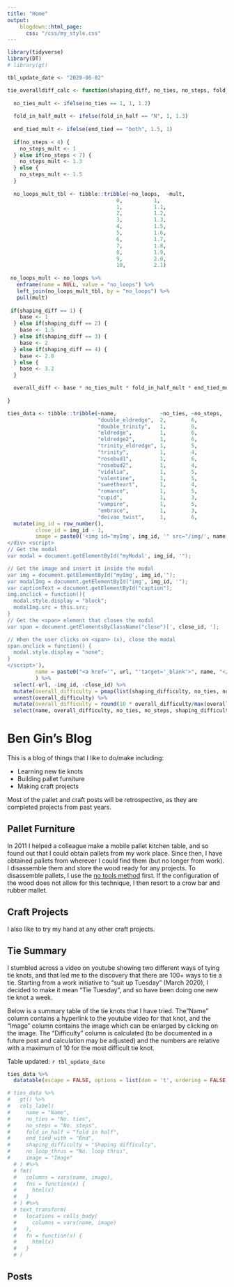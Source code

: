 ```yaml
---
title: "Home"
output:
    blogdown::html_page:
      css: "/css/my_style.css"
---
```


```r
library(tidyverse)
library(DT)
# library(gt)

tbl_update_date <- "2020-06-02"

tie_overalldiff_calc <- function(shaping_diff, no_ties, no_steps, fold_in_half, no_loops, end_tied) {
  
  no_ties_mult <- ifelse(no_ties == 1, 1, 1.2) 
  
  fold_in_half_mult <- ifelse(fold_in_half == "N", 1, 1.3) 
   
  end_tied_mult <- ifelse(end_tied == "both", 1.5, 1) 
  
  if(no_steps < 4) {
    no_steps_mult <- 1
  } else if(no_steps < 7) {
    no_steps_mult <- 1.3
  } else {
    no_steps_mult <- 1.5
  }
  
  no_loops_mult_tbl <- tibble::tribble(~no_loops,  ~mult,
                                   0,          1,
                                   1,          1.1,
                                   2,          1.2,
                                   3,          1.3,
                                   4,          1.5,
                                   5,          1.6,
                                   6,          1.7,
                                   7,          1.8,
                                   8,          1.9,
                                   9,          2.0,
                                   10,         2.1)
  
 no_loops_mult <- no_loops %>% 
   enframe(name = NULL, value = "no_loops") %>% 
   left_join(no_loops_mult_tbl, by = "no_loops") %>% 
   pull(mult)
 
 if(shaping_diff == 1) {
    base <- 1
  } else if(shaping_diff == 2) {
    base <- 1.5
  } else if(shaping_diff == 3) {
    base <- 2
  } else if(shaping_diff == 4) {
    base <- 2.8
  } else {
    base <- 3.2
  }

  overall_diff <- base * no_ties_mult * fold_in_half_mult * end_tied_mult  * no_steps_mult  * no_loops_mult
  
}

ties_data <- tibble::tribble(~name,              ~no_ties, ~no_steps,  ~fold_in_half, ~end_tied_with, ~url,                                              ~shaping_difficulty,       ~no_loop_thrus,
                             "double_eldredge",  2,        6,          "N",           "little", "https://www.youtube.com/watch?v=jLYWJX4779A",     3,                         3,  
                             "double_trinity",   1,        6,          "N",           "little", "https://www.youtube.com/watch?v=6-0FdqYjv6s",     1,                         6,
                             "eldredge",         1,        6,          "N",           "little", "https://www.youtube.com/watch?v=FXyWSAmwVZ4",     1,                         0,
                             "eldredge2",        1,        6,          "N",           "little", "https://www.youtube.com/watch?v=FukqiewJuPw",     2,                         2,
                             "trinity_eldredge", 1,        5,          "N",           "little", "https://www.youtube.com/watch?v=Ls_MgWrTVrk",     1,                         2,
                             "trinity",          1,        4,          "N",           "little", "https://www.youtube.com/watch?v=IX_GixAhXeY",     2,                         2,
                             "rosebud1",         1,        6,          "Y",           "little",       "https://www.youtube.com/watch?v=s-S1WSFTpuU",     2,                         1,
                             "rosebud2",         1,        4,          "N",           "little",       "https://www.youtube.com/watch?v=-diYX2FH_AE",     2,                         0,
                             "vidalia",          1,        5,          "N",           "little", "https://www.youtube.com/watch?v=ENYCWzrB9d8",     2,                         3,
                             "valentine",        1,        5,          "Y",           "little", "https://www.youtube.com/watch?v=XwvNQYIZnSI",     3,                         1,
                             "sweetheart",       1,        4,          "Y",           "little", "https://www.youtube.com/watch?v=nfoqEexLghI",     4,                         3,
                             "romance",          1,        5,          "Y",           "little", "https://www.youtube.com/watch?v=XdRsQ3KuTqM",     3,                         5,
                             "cupid",            1,        3,          "N",           "both", "https://www.youtube.com/watch?v=VWfEccMG_HI",     5,                         1,
                             "vampire",          1,        5,          "Y",           "little", "https://www.youtube.com/watch?v=wFTkThHwagI",     1,                         0,
                             "embrace",          1,        3,          "Y",           "little", "https://www.youtube.com/watch?v=mwfLpoyqeKE",     1,                         3,
                             "deivao_twist",     1,        6,          "N",           "little", "https://www.youtube.com/watch?v=mCANkZKtES4",     1,                         3)  %>% 
  mutate(img_id = row_number(),
         close_id = img_id - 1,
         image = paste0('<img id="myImg', img_id, '" src="/img/', name, '.jpg"> <div id="myModal', img_id, '" class="modal"> <span class="close">&times;</span> <img class="modal-content" id="img', img_id,'"> <div id="caption"></div>
</div> <script>
// Get the modal
var modal = document.getElementById("myModal', img_id, '");

// Get the image and insert it inside the modal
var img = document.getElementById("myImg', img_id,'");
var modalImg = document.getElementById("img', img_id, '");
var captionText = document.getElementById("caption");
img.onclick = function(){
  modal.style.display = "block";
  modalImg.src = this.src;
}
// Get the <span> element that closes the modal
var span = document.getElementsByClassName("close")[', close_id, '];

// When the user clicks on <span> (x), close the modal
span.onclick = function() {
  modal.style.display = "none";
}
</script>'),
         name = paste0("<a href='", url, "'target='_blank'>", name, "</a>")
         ) %>% 
  select(-url, -img_id, -close_id) %>% 
  mutate(overall_difficulty = pmap(list(shaping_difficulty, no_ties, no_steps, fold_in_half, no_loop_thrus, end_tied_with), tie_overalldiff_calc)) %>% 
  unnest(overall_difficulty) %>% 
  mutate(overall_difficulty = round(10 * overall_difficulty/max(overall_difficulty), digits = 2)) %>% 
  select(name, overall_difficulty, no_ties, no_steps, shaping_difficulty, no_loop_thrus, image)


```




# Ben Gin's Blog
This is a blog of things that I like to do/make including:

* Learning new tie knots
* Building pallet furniture
* Making craft projects

Most of the pallet and craft posts will be retrospective, as they are completed projects from past years.

## Pallet Furniture
In 2011 I helped a colleague make a mobile pallet kitchen table, and so found out that I could obtain pallets from my work place. Since then, I have obtained pallets from wherever I could find them (but no longer from work). I disassemble them and store the wood ready for any projects. To disassemble pallets, I use the [no tools method](https://www.youtube.com/watch?v=cLwKUeez1OE) first. If the configuration of the wood does not allow for this technique, I then resort to a crow bar and rubber mallet.

## Craft Projects
I also like to try my hand at any other craft projects.

## Tie Summary
I stumbled across a video on youtube showing two different ways of tying tie knots, and that led me to the discovery that there are 100+ ways to tie a tie. Starting from a work initiative to "suit up Tuesday" (March 2020), I decided to make it mean "Tie Tuesday", and so have been doing one new tie knot a week.

Below is a summary table of the tie knots that I have tried. The"Name" column contains a hyperlink to the youtube video for that knot, and the "Image" column contains the image which can be enlarged by clicking on the image. The "Difficulty" column is calculated (to be documented in a future post and calculation may be adjusted) and the numbers are relative with a maximum of 10 for the most difficult tie knot.

Table updated: `r tbl_update_date`

```r
ties_data %>%
  datatable(escape = FALSE, options = list(dom = 't', ordering = FALSE, autowidth = TRUE, pageLength = nrow(ties_data)), rownames = FALSE, colnames = c('Name', 'Difficulty', 'No. ties', 'No. steps', 'Shaping difficulty', 'No. loop thrus', 'Image'))

# ties_data %>%
#   gt() %>%
#   cols_label(
#     name = "Name",
#     no_ties = "No. ties",
#     no_steps = "No. steps",
#     fold_in_half = "fold in half",
#     end_tied_with = "End",
#     shaping_difficulty = "Shaping difficulty",
#     no_loop_thrus = "No. loop thrus",
#     image = "Image"
  # ) #%>% 
  # fmt(
  #   columns = vars(name, image),
  #   fns = function(x) {
  #     html(x)
  #   }
  # ) #%>%
  # text_transform(
  #   locations = cells_body(
  #     columns = vars(name, image)
  #   ),
  #   fn = function(x) {
  #     html(x)
  #   }
  # )


```



## Posts

